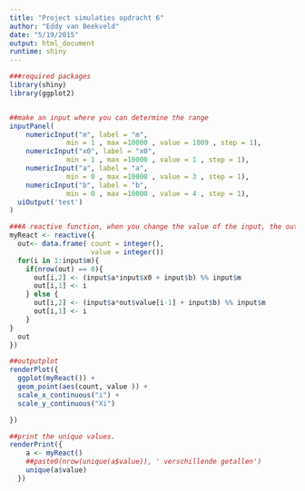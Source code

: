 ```yaml
---
title: "Project simulaties opdracht 6"
author: "Eddy van Beekveld"
date: "5/19/2015"
output: html_document
runtime: shiny
---
```


```r
###required packages
library(shiny)
library(ggplot2)


##make an input where you can determine the range
inputPanel(
    numericInput("m", label = "m",
              min = 1 , max =10000 , value = 1009 , step = 1),
    numericInput("x0", label = "x0",
              min = 1 , max =10000 , value = 1 , step = 1),
    numericInput("a", label = "a",
              min = 0 , max =10000 , value = 3 , step = 1),
    numericInput("b", label = "b",
              min = 0 , max =10000 , value = 4 , step = 1),
  uiOutput('test')
)

###A reactive function, when you change the value of the input, the output changes.
myReact <- reactive({
  out<- data.frame( count = integer(),
                    value = integer())
  for(i in 1:input$m){
    if(nrow(out) == 0){
      out[i,2] <- (input$a*input$x0 + input$b) %% input$m
      out[i,1] <- i
    } else {
      out[i,2] <- (input$a*out$value[i-1] + input$b) %% input$m
      out[i,1] <- i
    }
}
  out
})

##outputplot
renderPlot({
  ggplot(myReact()) +
  geom_point(aes(count, value )) +
  scale_x_continuous("i") +
  scale_y_continuous("Xi")

})

##print the unique values.
renderPrint({
    a <- myReact()
    ##paste0(nrow(unique(a$value)), ' verschillende getallen')    
    unique(a$value)
  })


```